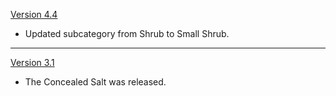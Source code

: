 {{Change History/Header}}
[[Version 4.4]]
* Updated subcategory from Shrub to Small Shrub.
----
[[Version 3.1]]
* The Concealed Salt was released.